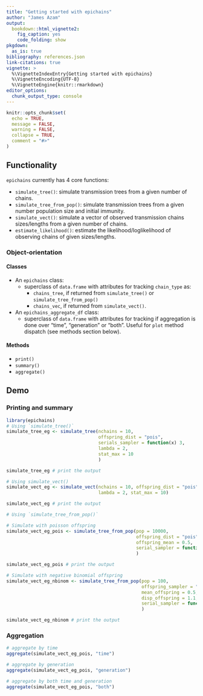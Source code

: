 ```yaml
---
title: "Getting started with epichains"
author: "James Azam"
output:
  bookdown::html_vignette2:
    fig_caption: yes
    code_folding: show
pkgdown:
  as_is: true
bibliography: references.json
link-citations: true
vignette: >
  %\VignetteIndexEntry{Getting started with epichains}
  %\VignetteEncoding{UTF-8}
  %\VignetteEngine{knitr::rmarkdown}
editor_options: 
  chunk_output_type: console
---
```


```r
knitr::opts_chunk$set(
  echo = TRUE,
  message = FALSE,
  warning = FALSE,
  collapse = TRUE,
  comment = "#>"
)
```

## Functionality

`epichains` currently has 4 core functions:

* `simulate_tree()`: simulate transmission trees from a given number of chains.
* `simulate_tree_from_pop()`: simulate transmission trees from a given number 
  population size and initial immunity.
* `simulate_vect()`: simulate a vector of observed transmission chains 
  sizes/lengths from a given number of chains.
* `estimate_likelihood()`: estimate the likelihood/loglikelihood of observing
  chains of given sizes/lengths.

### Object-orientation

#### Classes

* An `epichains` class:
  * superclass of `data.frame` with attributes for tracking `chain_type` as: 
    * `chains_tree`, if returned from `simulate_tree()` or 
    `simulate_tree_from_pop()`
    * `chains_vec`, if returned from `simulate_vect()`.
* An `epichains_aggregate_df` class:
  * superclass of `data.frame` with attributes for tracking if aggregation is 
  done over "time", "generation" or "both". Useful for `plot` method dispatch 
  (see methods section below).

#### Methods

* `print()`
* `summary()`
* `aggregate()`

## Demo

### Printing and summary
```r
library(epichains)
# Using `simulate_tree()`
simulate_tree_eg <- simulate_tree(nchains = 10,
                                  offspring_dist = "pois",
                                  serials_sampler = function(x) 3,
                                  lambda = 2,
                                  stat_max = 10
                                  )

simulate_tree_eg # print the output

# Using simulate_vect()
simulate_vect_eg <- simulate_vect(nchains = 10, offspring_dist = "pois",
                                  lambda = 2, stat_max = 10)

simulate_vect_eg # print the output

# Using `simulate_tree_from_pop()`

# Simulate with poisson offspring
simulate_vect_eg_pois <- simulate_tree_from_pop(pop = 10000,
                                                offspring_dist = "pois",
                                                offspring_mean = 0.5,
                                                serial_sampler = function(x) 3
                                                )

simulate_vect_eg_pois # print the output

# Simulate with negative binomial offspring
simulate_vect_eg_nbinom <- simulate_tree_from_pop(pop = 100,
                                                  offspring_sampler = "nbinom",
                                                  mean_offspring = 0.5,
                                                  disp_offspring = 1.1,
                                                  serial_sampler = function(x) 3
                                                  )

simulate_vect_eg_nbinom # print the output
```

### Aggregation
```r

# aggregate by time
aggregate(simulate_vect_eg_pois, "time")

# aggregate by generation
aggregate(simulate_vect_eg_pois, "generation")

# aggregate by both time and generation
aggregate(simulate_vect_eg_pois, "both")
```
